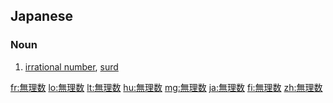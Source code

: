 {{also|無理數|无理数}}

==Japanese==
{{ja-kanjitab|む|り|すう|yomi=on}}

===Noun===
{{ja-noun|むりすう|kyu=無理數}}

# {{lb|ja|mathematics|sort=むりすう}} [[irrational number]], [[surd]]

[[fr:無理数]]
[[lo:無理数]]
[[lt:無理数]]
[[hu:無理数]]
[[mg:無理数]]
[[ja:無理数]]
[[fi:無理数]]
[[zh:無理数]]